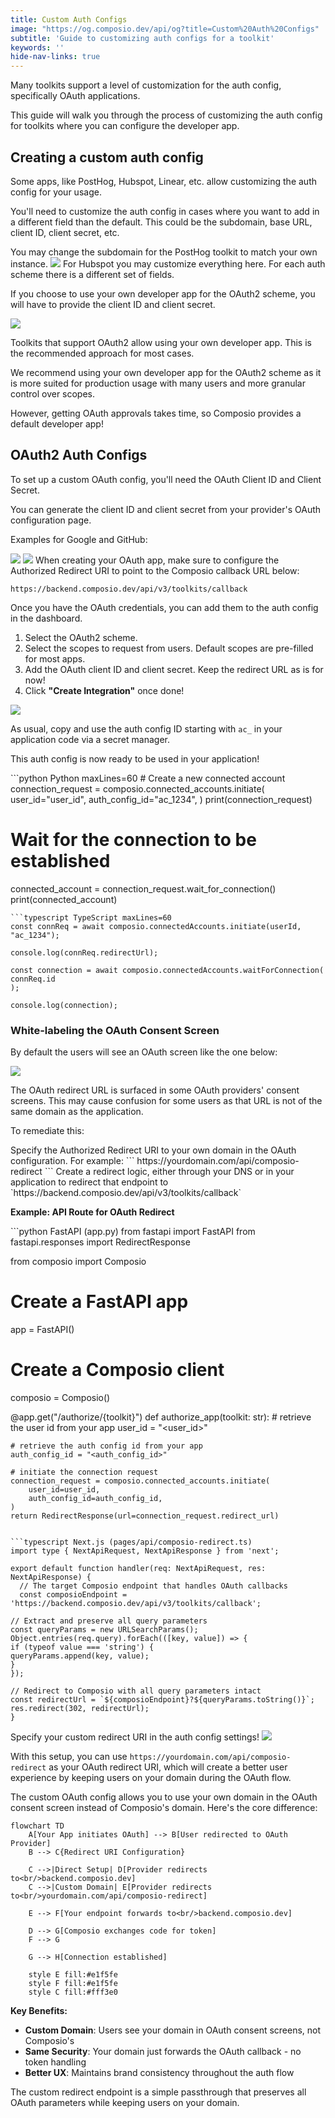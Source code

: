 ```yaml
---
title: Custom Auth Configs
image: "https://og.composio.dev/api/og?title=Custom%20Auth%20Configs"   # image for socials
subtitle: 'Guide to customizing auth configs for a toolkit'
keywords: ''
hide-nav-links: true
---
```


Many toolkits support a level of customization for the auth config, specifically OAuth applications.

This guide will walk you through the process of customizing the auth config for toolkits where you can configure the developer app.

## Creating a custom auth config

Some apps, like PostHog, Hubspot, Linear, etc. allow customizing the auth config for your usage.

You'll need to customize the auth config in cases where you want to add in a different field than the default. This could be the subdomain, base URL, client ID, client secret, etc.

<Tabs>
<Tab title="Example: PostHog">
You may change the subdomain for the PostHog toolkit to match your own instance.
<Frame background="subtle" title="PostHog Auth Config Settings">
<img src="../../../assets/images/custom-auth-posthog.png" />
</Frame>
</Tab>
<Tab title="Example: Hubspot">
For Hubspot you may customize everything here. For each auth scheme there is a different set of fields.

If you choose to use your own developer app for the OAuth2 scheme, you will have to provide the client ID and client secret.

<Frame background="subtle" title="Hubspot Auth Config Settings">
<img src="../../../assets/images/custom-auth-hubspot.png" />
</Frame>
</Tab>
</Tabs>

Toolkits that support OAuth2 allow using your own developer app. This is the recommended approach for most cases.

<Tip title="Use your own developer app!" icon="exclamation">
We recommend using your own developer app for the OAuth2 scheme as it is more suited for production usage with many users and more granular control over scopes.

However, getting OAuth approvals takes time, so Composio provides a default developer app!

</Tip>

## OAuth2 Auth Configs

<Steps>
<Step title="Generate the OAuth Client ID and Client Secret">
To set up a custom OAuth config, you'll need the OAuth Client ID and Client Secret.

You can generate the client ID and client secret from your provider's OAuth configuration page.

Examples for Google and GitHub:

<Tabs>
  <Tab title="Google">
    <Frame background="subtle" caption="Google OAuth Configuration">
      <img src="../../../assets/images/google-oauth-config.png" />
    </Frame>
  </Tab>
  <Tab title="GitHub">
    <Frame background="subtle" caption="GitHub OAuth Configuration">
      <img src="../../../assets/images/github-oauth-config.png" />
    </Frame>
  </Tab>
</Tabs>

</Step>
<Step title="Set the Authorized Redirect URI">
When creating your OAuth app, make sure to configure the Authorized Redirect URI to point to the Composio callback URL below:

```
https://backend.composio.dev/api/v3/toolkits/callback
```

</Step>
<Step title="Create the auth config">
Once you have the OAuth credentials, you can add them to the auth config in the dashboard.

1. Select the OAuth2 scheme.
2. Select the scopes to request from users. Default scopes are pre-filled for most apps.
3. Add the OAuth client ID and client secret. Keep the redirect URL as is for now!
4. Click **"Create Integration"** once done!

<Frame background="subtle" title="Auth Config Settings">
  <img src="../../../assets/images/integration-step-3-0.png" />
</Frame>

As usual, copy and use the auth config ID starting with `ac_` in your application code via a secret manager.

</Step>
</Steps>

This auth config is now ready to be used in your application!

<CodeGroup>
```python Python maxLines=60
# Create a new connected account
connection_request = composio.connected_accounts.initiate(
    user_id="user_id",
    auth_config_id="ac_1234",
)
print(connection_request)

# Wait for the connection to be established
connected_account = connection_request.wait_for_connection()
print(connected_account)
```
```typescript TypeScript maxLines=60
const connReq = await composio.connectedAccounts.initiate(userId, "ac_1234");

console.log(connReq.redirectUrl);

const connection = await composio.connectedAccounts.waitForConnection(
connReq.id
);

console.log(connection);

```

</CodeGroup>

### White-labeling the OAuth Consent Screen

By default the users will see an OAuth screen like the one below:

<Frame background="subtle" caption="Composio's Domain in OAuth Consent Screen">
  <img src="../../../assets/images/oauth-branding.png" />
</Frame>

The OAuth redirect URL is surfaced in some OAuth providers' consent screens. This may cause confusion for some users as that URL is not of the same domain as the application.

To remediate this:

<Steps>
<Step title="Set the Authorized Redirect URI">
Specify the Authorized Redirect URI to your own domain in the OAuth configuration.
For example:
```
https://yourdomain.com/api/composio-redirect
```

</Step>
<Step title="Create a redirect logic">
Create a redirect logic, either through your DNS or in your application to redirect that endpoint to `https://backend.composio.dev/api/v3/toolkits/callback`

**Example: API Route for OAuth Redirect**

<CodeGroup>
```python FastAPI (app.py)
from fastapi import FastAPI
from fastapi.responses import RedirectResponse

from composio import Composio

# Create a FastAPI app
app = FastAPI()

# Create a Composio client
composio = Composio()


@app.get("/authorize/{toolkit}")
def authorize_app(toolkit: str):
    # retrieve the user id from your app
    user_id = "<user_id>"

    # retrieve the auth config id from your app
    auth_config_id = "<auth_config_id>"

    # initiate the connection request
    connection_request = composio.connected_accounts.initiate(
        user_id=user_id,
        auth_config_id=auth_config_id,
    )
    return RedirectResponse(url=connection_request.redirect_url)
```

```typescript Next.js (pages/api/composio-redirect.ts)
import type { NextApiRequest, NextApiResponse } from 'next';

export default function handler(req: NextApiRequest, res: NextApiResponse) {
  // The target Composio endpoint that handles OAuth callbacks
  const composioEndpoint = 'https://backend.composio.dev/api/v3/toolkits/callback';

// Extract and preserve all query parameters
const queryParams = new URLSearchParams();
Object.entries(req.query).forEach(([key, value]) => {
if (typeof value === 'string') {
queryParams.append(key, value);
}
});

// Redirect to Composio with all query parameters intact
const redirectUrl = `${composioEndpoint}?${queryParams.toString()}`;
res.redirect(302, redirectUrl);
}

```

</CodeGroup>
</Step>
<Step title="Create the auth config">
Specify your custom redirect URI in the auth config settings!

<Frame background="subtle" title="Auth Config Settings">
<img src="../../../assets/images/custom-redirect-uri.png" />
</Frame>
</Step>
</Steps>

With this setup, you can use `https://yourdomain.com/api/composio-redirect` as your OAuth redirect URI, which will create a better user experience by keeping users on your domain during the OAuth flow.

<Accordion title="How does this work?">

The custom OAuth config allows you to use your own domain in the OAuth consent screen instead of Composio's domain. Here's the core difference:

```mermaid
flowchart TD
    A[Your App initiates OAuth] --> B[User redirected to OAuth Provider]
    B --> C{Redirect URI Configuration}

    C -->|Direct Setup| D[Provider redirects to<br/>backend.composio.dev]
    C -->|Custom Domain| E[Provider redirects to<br/>yourdomain.com/api/composio-redirect]

    E --> F[Your endpoint forwards to<br/>backend.composio.dev]

    D --> G[Composio exchanges code for token]
    F --> G

    G --> H[Connection established]

    style E fill:#e1f5fe
    style F fill:#e1f5fe
    style C fill:#fff3e0
```

**Key Benefits:**

- **Custom Domain**: Users see your domain in OAuth consent screens, not Composio's
- **Same Security**: Your domain just forwards the OAuth callback - no token handling
- **Better UX**: Maintains brand consistency throughout the auth flow

The custom redirect endpoint is a simple passthrough that preserves all OAuth parameters while keeping users on your domain.

</Accordion>
